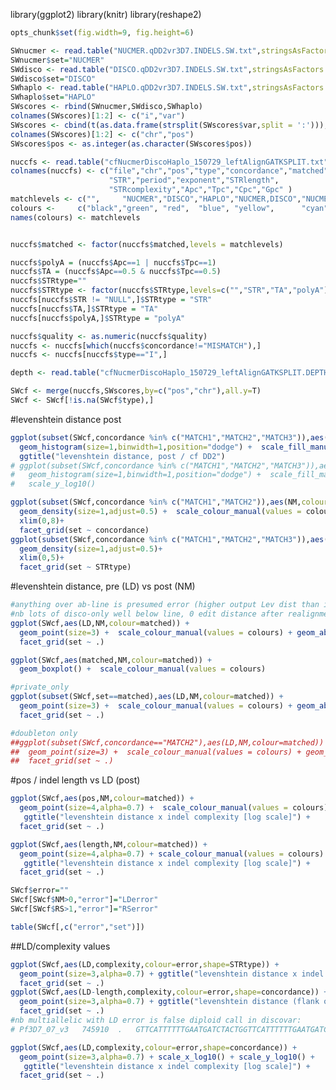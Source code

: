 library(ggplot2)
library(knitr)
library(reshape2)
```r
opts_chunk$set(fig.width=9, fig.height=6)
``` 

```r
SWnucmer <- read.table("NUCMER.qDD2vr3D7.INDELS.SW.txt",stringsAsFactors = F,sep='\t',header=T)
SWnucmer$set="NUCMER"
SWdisco <- read.table("DISCO.qDD2vr3D7.INDELS.SW.txt",stringsAsFactors = F,sep='\t',header=T)
SWdisco$set="DISCO"
SWhaplo <- read.table("HAPLO.qDD2vr3D7.INDELS.SW.txt",stringsAsFactors = F,sep='\t',header=T)
SWhaplo$set="HAPLO"
SWscores <- rbind(SWnucmer,SWdisco,SWhaplo)
colnames(SWscores)[1:2] <- c("i","var")
SWscores <- cbind(t(as.data.frame(strsplit(SWscores$var,split = ':'))),SWscores)
colnames(SWscores)[1:2] <- c("chr","pos")
SWscores$pos <- as.integer(as.character(SWscores$pos))

```

```r
nuccfs <- read.table("cfNucmerDiscoHaplo_150729_leftAlignGATKSPLIT.txt",sep="\t",stringsAsFactors = F)
colnames(nuccfs) <- c("file","chr","pos","type","concordance","matched","quality","length","alleles","complexity",
                      "STR","period","exponent","STRlength",
                      "STRcomplexity","Apc","Tpc","Cpc","Gpc" )
matchlevels <- c("",     "NUCMER","DISCO","HAPLO","NUCMER,DISCO","NUCMER,HAPLO","DISCO,HAPLO","NUCMER,DISCO,HAPLO")
colours <-     c("black","green", "red",  "blue", "yellow",      "cyan",        "magenta",     "white")
names(colours) <- matchlevels


nuccfs$matched <- factor(nuccfs$matched,levels = matchlevels)

nuccfs$polyA = (nuccfs$Apc==1 | nuccfs$Tpc==1)
nuccfs$TA = (nuccfs$Apc==0.5 & nuccfs$Tpc==0.5)
nuccfs$STRtype=""
nuccfs$STRtype <- factor(nuccfs$STRtype,levels=c("","STR","TA","polyA"))
nuccfs[nuccfs$STR != "NULL",]$STRtype = "STR"
nuccfs[nuccfs$TA,]$STRtype = "TA"
nuccfs[nuccfs$polyA,]$STRtype = "polyA"

nuccfs$quality <- as.numeric(nuccfs$quality)
nuccfs <- nuccfs[which(nuccfs$concordance!="MISMATCH"),]
nuccfs <- nuccfs[nuccfs$type=="I",]

``` 

```r

depth <- read.table("cfNucmerDiscoHaplo_150729_leftAlignGATKSPLIT.DEPTH.txt",sep="\t",stringsAsFactors = F,header=T)

```

```r
SWcf <- merge(nuccfs,SWscores,by=c("pos","chr"),all.y=T)
SWcf <- SWcf[!is.na(SWcf$type),]

``` 


#levenshtein distance post
```r
ggplot(subset(SWcf,concordance %in% c("MATCH1","MATCH2","MATCH3")),aes(NM,fill=set)) + 
  geom_histogram(size=1,binwidth=1,position="dodge") +  scale_fill_manual(values = colours) +
  ggtitle("levenshtein distance, post / cf DD2")
# ggplot(subset(SWcf,concordance %in% c("MATCH1","MATCH2","MATCH3")),aes(NM,fill=set)) + 
#   geom_histogram(size=1,binwidth=1,position="dodge") +  scale_fill_manual(values = colours) +
#   scale_y_log10()

ggplot(subset(SWcf,concordance %in% c("MATCH1","MATCH2")),aes(NM,colour=matched)) + 
  geom_density(size=1,adjust=0.5) +  scale_colour_manual(values = colours) +
  xlim(0,8)+
  facet_grid(set ~ concordance)
ggplot(subset(SWcf,concordance %in% c("MATCH1","MATCH2","MATCH3")),aes(NM,colour=STRtype)) + 
  geom_density(size=1,adjust=0.5)+
  xlim(0,5)+
  facet_grid(set ~ STRtype)
```


#levenshtein distance, pre (LD) vs post (NM)
```r
#anything over ab-line is presumed error (higher output Lev dist than input)
#nb lots of disco-only well below line, 0 edit distance after realignment
ggplot(SWcf,aes(LD,NM,colour=matched)) + 
  geom_point(size=3) +  scale_colour_manual(values = colours) + geom_abline() +
  facet_grid(set ~ .)

ggplot(SWcf,aes(matched,NM,colour=matched)) + 
  geom_boxplot() +  scale_colour_manual(values = colours)

#private_only
ggplot(subset(SWcf,set==matched),aes(LD,NM,colour=matched)) + 
  geom_point(size=3) +  scale_colour_manual(values = colours) + geom_abline() +
  facet_grid(set ~ .)

#doubleton only
##ggplot(subset(SWcf,concordance=="MATCH2"),aes(LD,NM,colour=matched)) + 
##  geom_point(size=3) +  scale_colour_manual(values = colours) + geom_abline() +
##  facet_grid(set ~ .)

```


#pos / indel length vs LD (post)
```r
ggplot(SWcf,aes(pos,NM,colour=matched)) + 
  geom_point(size=4,alpha=0.7) +  scale_colour_manual(values = colours) + 
   ggtitle("levenshtein distance x indel complexity [log scale]") +
  facet_grid(set ~ .)

ggplot(SWcf,aes(length,NM,colour=matched)) + 
  geom_point(size=4,alpha=0.7) + scale_colour_manual(values = colours) + 
   ggtitle("levenshtein distance x indel complexity [log scale]") +
  facet_grid(set ~ .)

```

```r
SWcf$error=""
SWcf[SWcf$NM>0,"error"]="LDerror"
SWcf[SWcf$RS>1,"error"]="RSerror"

table(SWcf[,c("error","set")])
```
##LD/complexity values
```r
ggplot(SWcf,aes(LD,complexity,colour=error,shape=STRtype)) + 
  geom_point(size=3,alpha=0.7) + ggtitle("levenshtein distance x indel complexity") +
  facet_grid(set ~ .)
ggplot(SWcf,aes(LD-length,complexity,colour=error,shape=concordance)) + 
  geom_point(size=3,alpha=0.7) + ggtitle("levenshtein distance (flank only) x indel complexity") +
  facet_grid(set ~ .)
#nb multiallelic with LD error is false diploid call in discovar:
# Pf3D7_07_v3	745910	.	GTTCATTTTTTGAATGATCTACTGGTTCATTTTTTGAATGATCTACTGGTTCATTTTTTGAATGATCTACTGATTCATTTTTTGAATGATCTACTGA	TTCATTTTTTGAATGATCTACTGG,G	214.00	PASS	AC=1,1;AN=2;BL=2;SF=1	GT:ALTP:REFP:GP	.	1/2:60,154:0:0,0,0,0,60,4.34295e-06	.

ggplot(SWcf,aes(LD,complexity,colour=error,shape=concordance)) + 
  geom_point(size=3,alpha=0.7) + scale_x_log10() + scale_y_log10() +
   ggtitle("levenshtein distance x indel complexity [log scale]") +
  facet_grid(set ~ .)

```

